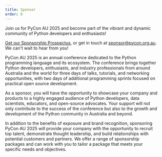 ```yaml
---
title: Sponsor
order: 0
---
```


Join us for PyCon AU 2025 and become part of the vibrant and dynamic community of Python developers and enthusiasts!

[Get our Sponsorship Prospectus](/files/Sponsor%20PyCon%20AU%202025%20-%20Prospectus%20v2.pdf), or get in touch at sponsor@pycon.org.au. We can't wait to hear from you!

PyCon AU 2025 is an annual conference dedicated to the Python programming language and its ecosystem. The conference brings together Python developers, enthusiasts, and industry professionals from around Australia and the world for three days of talks, tutorials, and networking opportunities, with two days of additional programming sprints focused on practical open source development.

As a sponsor, you will have the opportunity to showcase your company and products to a highly engaged audience of Python developers, data scientists, educators, and open-source advocates. Your support will not only contribute to the success of the conference but also to the growth and development of the Python community in Australia and beyond.

In addition to the benefits of exposure and brand recognition, sponsoring PyCon AU 2025 will provide your company with the opportunity to recruit top talent, demonstrate thought leadership, and build relationships with potential customers and partners. We offer a range of sponsorship packages and can work with you to tailor a package that meets your specific needs and objectives.
